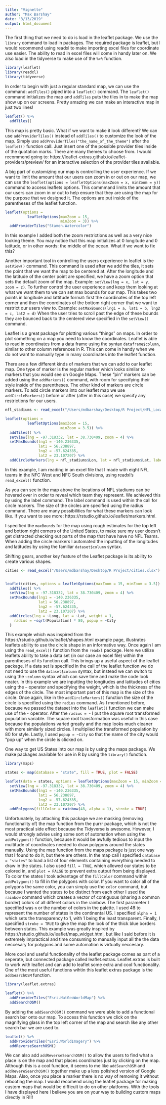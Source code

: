 ```yaml
---
title: "Vignette"
author: "Max Barshay"
date: "3/13/2019"
output: html_document
---
```


The first thing that we need to do is load in the leaflet package. We use the `library` command to load in packages. The required package is leaflet, but I would recommend using readxl to make importing excel files for coordinate use easier. The ability to read in excel files will come in handy later on. We also load in the tidyverse to make use of the `%>%` function.

```r
library(leaflet)
library(readxl)
library(tidyverse)
```


In order to begin with just a regular standard map, we can use the command: `addTiles()` piped into a `leaflet()` command. The `leaflet()` command initializes the map and `addTiles` puts the tiles in to make the map show up on our screens. Pretty amazing we can make an interactive map in just two lines!


```r
leaflet() %>% 
  addTiles()
```

This map is pretty basic. What if we want to make it look different? We can use `addProviderTiles()` instead of `addTiles()` to customize the look of the map. Simply use `addProviderTiles("the_name_of_the_theme")` after the `leaflet()` function call. Just insert one of the possible provider tiles inside of the quotation marks. There are many themes to choose from. I would recommend going to: https://leaflet-extras.github.io/leaflet-providers/preview/ for an interactive selection of the provider tiles available. 

A big part of customizing our map is controlling the user experience. If we want to limit the amount that our users can zoom in or out on our map, we can use the `leaflet(options = leafletOptions(maxZoom = x, minZoom = y))` command to access leaflets options. This commmand limits the amount that our users can zoom in or out to help ensure that they are using the map for the purpose that we designed it. The options are put inside of the parentheses of the leaflet function.

```r
leaflet(options =  
          leafletOptions(maxZoom = 15, 
                         minZoom = 3)) %>% 
  addProviderTiles("Stamen.Watercolor")
```

In this example I added both the zoom restrictions as well as a very nice looking theme. You may notice that this map initializes at 0 longitude and 0 latitude, or in other words: the middle of the ocean. What if we want to fix this?

Another important tool in controlling the users experience in leaflet is the `setView()` command. This command is used after we add the tiles, it sets the point that we want the map to be centered at. After the longitude and the latitude of the center point are specified, we have a zoom option that sets the default zoom of the map. Example: `setView(lng = x, lat = y, zoom = z)`. To further control the user experience and keep them looking at what we want them to we can set max bounds for our map. This takes two points in longitude and lattitude format: first the coordinates of the top left corner and then the coordinates of the bottom right corner that we want to restrict our users view to. Example: `setMaxBounds(lng1 = a, lat1 = b, lng2 = c, lat2 = d)` When the user tries to scroll past the edge of these bounds they are bounced back to the centered view specified in the `setView()` command.

Leaflet is a great package for plotting various "things" on maps. In order to plot something on a map you need to know the coordinates. Leaflet is able to read in coordinates from a data frame using the syntax `dataframe$column`, similar to other column references in R. This can come in handy when we do not want to manually type in many coordinates into the leaflet function. 

There are a few different kinds of markers that we can add to our leaflet map. One type of marker is the regular marker which looks similar to markers that you would see on Google Maps. These "pin" markers can be added using the `addMarkers()` command, with room for specifying their style inside of the parentheses. The other kind of markers are circle markers. To add circle markers into our leaflet map we use `addCircleMarkers()` before or after (after in this case) we specify any restrictions for our users.

```r
nfl_stadiums <- read_excel("/Users/mdbarshay/Desktop/R Project/NFL_Locations.xlsx")

leaflet(options =  
          leafletOptions(maxZoom = 15, 
                         minZoom = 3.5)) %>% 
  addTiles() %>% 
  setView(lng = -97.318332, lat = 38.730409, zoom = 4) %>% 
  setMaxBounds(lng1 = -140.236335, 
               lat1 = 56.238897,
               lng2 = -57.624335,
               lat2 = 23.107207) %>% 
  addCircleMarkers(lng = nfl_stadiums$Lon, lat = nfl_stadiums$Lat, label = nfl_stadiums$Name, radius = 2)
```

In this example, I am reading in an excel file that I made with eight NFL teams in the NFC West and NFC South divisions, using readxl's `read_excel()` function.

As you can see in the map above the locations of NFL stadiums can be hovered over in order to reveal which team they represent. We achieved this by using the label command. The label command is used within the call for circle markers. The size of the circles are specified using the radius command. There are many possibilities for what these markers can look like. If you want to see more: https://rstudio.github.io/leaflet/markers.html.

I specified the `maxBounds` for the map using rough estimates for the top left and bottom right corners of the United States, to make sure my user doesn't get distracted checking out parts of the map that have have no NFL Teams. When adding the circle markers I automated the inputting of the longitudes and latitudes by using the familiar `dataset$column` syntax.

Shifting gears, another key feature of the Leaflet package is its ability to create various shapes.

```r
cities <- read_excel("/Users/mdbarshay/Desktop/R Project/cities.xlsx")


leaflet(cities, options = leafletOptions(maxZoom = 15, minZoom = 3.5)) %>%
  addTiles() %>%
  setView(lng = -97.318332, lat = 38.730409, zoom = 4) %>% 
  setMaxBounds(lng1 = -140.236335, 
               lat1 = 56.238897,
               lng2 = -57.624335,
               lat2 = 23.107207) %>% 
  addCircles(lng = ~Long, lat = ~Lat, weight = 1,
    radius = ~sqrt(Population) * 80, popup = ~City
  )
```

This example which was inspired from the https://rstudio.github.io/leaflet/shapes.html example page, illustrates leaflets ability to use the circle shape in an informative way. Once again I am using the `read_excel()` function from the `readxl` package. Here we utilize leaflets ability to take a data set (in our case an excel file) within the parentheses of its function call. This brings up a useful aspect of the leaflet package. If a data set is specified in the call of the leaflet function we do not need to use the `dataset$column` syntax, but instead we can switch to using the `~column` syntax which can save time and make the code look neater. In this example we are inputting the longitudes and latitudes of cities using the `~` operator and specifying the weight, which is the thickness of the edges of the circle. The most important part of this map is the size of the circle. Once again, like in the `addCircleMarkers()` function the size of the circle is specified using the `radius` command. As I mentioned before, because we passed the dataset into the `leaflet()` function we can make use of the `~` operator. After the `radius = ~` I put the square root transformed population variable. The square root transformation was useful in this case because the populations varied greatly and the map looks much cleaner with more similarly sized circles. I multiplied the transformed population by 80 for style. Lastly, I used `popup = ~City` so that the name of the city would "pop up" when the circle is clicked on. 

One way to get US States into our map is by using the maps package. We make packages available for use in R by using the `library()` function.

```r
library(maps)

states <- map(database = "state", fill = TRUE, plot = FALSE)

leaflet(data = states, options = leafletOptions(maxZoom = 15, minZoom = 3.5)) %>% addTiles() %>% 
  setView(lng = -97.318332, lat = 38.730409, zoom = 4) %>% 
  setMaxBounds(lng1 = -140.236335, 
               lat1 = 56.238897,
               lng2 = -57.624335,
               lat2 = 23.107207) %>%
  addPolygons(fillColor = rainbow(48, alpha = 1), stroke = TRUE)
```

Unfortunately, by attaching this package we are masking (removing functionality of) the map function from the purrr package, which is not the most practical side effect because the Tidyverse is awesome. However, I would strongly advise using some sort of automation when using the `addPolygons()` function, because it would be awfully tedious to input the multitude of coordinates needed to draw polygons around the states manually. Using the map function from the maps package is just one way that I found to do it, but there are others. In the map call I specified `database = "states"` to load a list of four elements containing everything needed to draw in the states. I also used `fill = TRUE`, which allowed our states to be colored in, and `plot = FALSE` to prevent extra output from being displayed. To color the states I took advantage of the `fillColor` command within `addPolygons()` to fill in the polygons with color. If you want to color all of the polygons the same color, you can simply use the `color` command, but because I wanted the states to be distinct from each other I used the `rainbow` command which creates a vector of contiguous (sharing a common border) colors of all differet colors in the rainbow. The first parameter I specified was `n` or the number of colors in the palette. I used 48 to represent the number of states in the continental US. I specified `alpha = 1` which sets the transparency to 1, with 1 being the least transparent. Finally, I specified `stroke = TRUE` to give the map the look of the thick blue borders between states. This example was greatly inspired by https://rstudio.github.io/leaflet/map_widget.html, but like I said before it is extremely impractical and time consuming to manually input all the the data neccesary for polygons and some automation is virtually neccesary.

More cool and useful functionality of the leaflet package comes as part of a seperate, but connected package called leaflet.extras. Leaflet.extras is built to work with leaflet and can add to leaflet some extra and cool functionality. One of the most useful functions wihtin this leaflet extras package is the `addSearchOSM` function.

```r
library(leaflet.extras)

leaflet() %>% 
  addProviderTiles("Esri.NatGeoWorldMap") %>% 
  addSearchOSM()
```

By adding the `addSearchOSM()` command we were able to add a functional search bar onto our map. To access this function we click on the magnifying glass in the top left corner of the map and search like any other search bar we are used to.

```r
leaflet() %>% 
  addProviderTiles("Esri.WorldImagery") %>% 
  addReverseSearchOSM()
```

We can also add `addReverseSearchOSM()` to allow the users to find what a place is on the map and that places coordinates just by clicking on the map. Although this is a cool function, it seems to me like `addSearchOSM` and `addRevereSearchOSM()` together make up a less polished version of Google Maps. Also, once you place a marker there is no way of removing it without rebooting the map. I would recomend using the leaflet package for making custom maps that would be difficult to do on other platforms. With the tools I have displayed here I believe you are on your way to building custom maps directly in R!!!